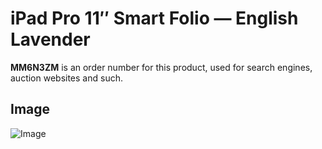 
# iPad Pro 11″ Smart Folio — English Lavender

<Callout type='info' emoji='👉🏻'>**MM6N3ZM** is an order number for this product, used for search engines, auction websites and such.</Callout>

## Image

![Image](https://everycase.imgix.net/everysource/MM6N3.webp)